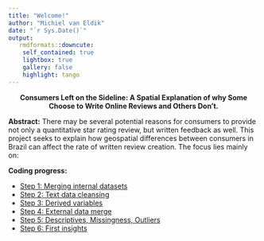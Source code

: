 ```yaml
---
title: "Welcome!"
author: "Michiel van Eldik"
date: "`r Sys.Date()`"
output:
   rmdformats::downcute:
    self_contained: true
    lightbox: true
    gallery: false
    highlight: tango
---
```


<center>__Consumers Left on the Sideline: A Spatial Explanation of why Some Choose to Write Online Reviews and Others Don't.__</center>\n

<b>Abstract:</b> There may be several potential reasons for consumers to provide not only a quantitative star rating review, but written feedback as well. This project seeks to explain how geospatial differences between consumers in Brazil can affect the rate of written review creation. The focus lies mainly on:

<b>Coding progress:</b> 

* <a href="SAO_PAULO_P1_rmdformat.html">Step 1: Merging internal datasets</a>
* <a href="SAO_PAULO_P2_rmdformat.html">Step 2: Text data cleansing</a>
* <a href="SAO_PAULO_P2_rmdformat.html">Step 3: Derived variables</a>
* <a href="SAO_PAULO_P2_rmdformat.html">Step 4: External data merge</a>
* <a href="SAO_PAULO_P2_rmdformat.html">Step 5: Descriptives, Missingness, Outliers</a>
* <a href="SAO_PAULO_P2_rmdformat.html">Step 6: First insights</a>